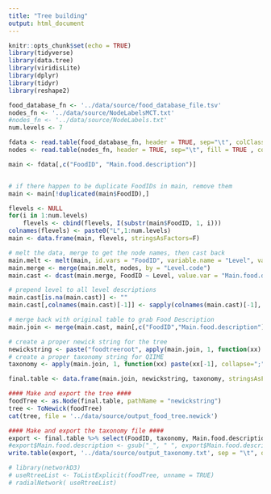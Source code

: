 ```yaml
---
title: "Tree building"
output: html_document
---
```


```r
knitr::opts_chunk$set(echo = TRUE)
library(tidyverse)
library(data.tree)
library(viridisLite)
library(dplyr)
library(tidyr)
library(reshape2)
```

```r
food_database_fn <- '../data/source/food_database_file.tsv'
nodes_fn <- '../data/source/NodeLabelsMCT.txt'
#nodes_fn <- '../data/source/NodeLabels.txt'
num.levels <- 7
```

```r

fdata <- read.table(food_database_fn, header = TRUE, sep="\t", colClasses="character", fill = TRUE , quote="", strip.white=T)
nodes <- read.table(nodes_fn, header = TRUE, sep="\t", fill = TRUE , colClasses="character")

main <- fdata[,c("FoodID", "Main.food.description")]


# if there happen to be duplicate FoodIDs in main, remove them
main <- main[!duplicated(main$FoodID),]

flevels <- NULL
for(i in 1:num.levels)
    flevels <- cbind(flevels, I(substr(main$FoodID, 1, i)))
colnames(flevels) <- paste0("L",1:num.levels)
main <- data.frame(main, flevels, stringsAsFactors=F)
```

```r
# melt the data, merge to get the node names, then cast back
main.melt <- melt(main, id.vars = "FoodID", variable.name = "Level", value.name = "Level.code")
main.merge <- merge(main.melt, nodes, by = "Level.code")
main.cast <- dcast(main.merge, FoodID ~ Level, value.var = "Main.food.description")

# prepend level to all level descriptions
main.cast[is.na(main.cast)] <- ""
main.cast[,colnames(main.cast)[-1]] <- sapply(colnames(main.cast)[-1], function(colname) paste(colname, main.cast[,colname], sep="_"))

# merge back with original table to grab Food Description
main.join <- merge(main.cast, main[,c("FoodID","Main.food.description")], by="FoodID")
```

```r
# create a proper newick string for the tree
newickstring <- paste("foodtreeroot", apply(main.join, 1, function(xx) paste(xx[-1], collapse="/")), sep="/")
# create a proper taxonomy string for QIIME
taxonomy <- apply(main.join, 1, function(xx) paste(xx[-1], collapse=";"))

final.table <- data.frame(main.join, newickstring, taxonomy, stringsAsFactors=F)

#### Make and export the tree ####
foodTree <- as.Node(final.table, pathName = "newickstring")
tree <- ToNewick(foodTree)
cat(tree, file = '../data/source/output_food_tree.newick')

#### Make and export the taxonomy file ####
export <- final.table %>% select(FoodID, taxonomy, Main.food.description)
#export$Main.food.description <- gsub("_", " ", export$Main.food.description)
write.table(export, '../data/source/output_taxonomy.txt', sep = "\t", quote = FALSE, row.names = FALSE)
```

```r
# library(networkD3)
# useRtreeList <- ToListExplicit(foodTree, unname = TRUE)
# radialNetwork( useRtreeList)
```


